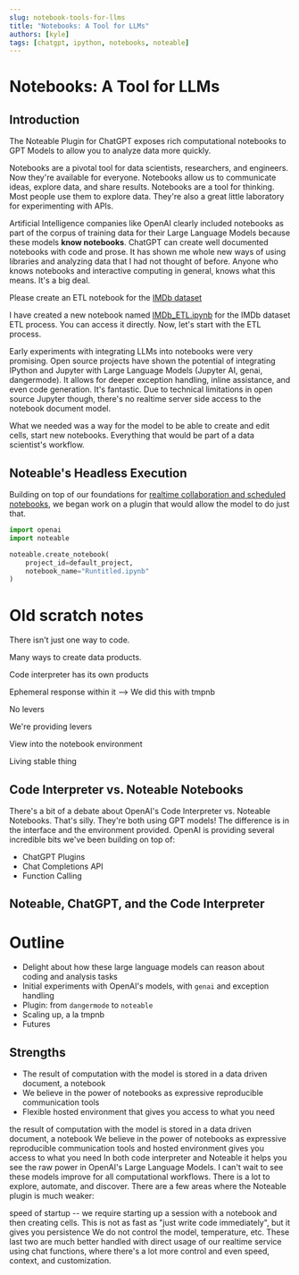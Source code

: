 ```yaml
---
slug: notebook-tools-for-llms
title: "Notebooks: A Tool for LLMs"
authors: [kyle]
tags: [chatgpt, ipython, notebooks, noteable]
---
```




# Notebooks: A Tool for LLMs

## Introduction

The Noteable Plugin for ChatGPT exposes rich computational notebooks to GPT Models to allow you to analyze data more quickly.

Notebooks are a pivotal tool for data scientists, researchers, and engineers. Now they're available for everyone. Notebooks allow us to communicate ideas, explore data, and share results. Notebooks are a tool for thinking. Most people use them to explore data. They're also a great little laboratory for experimenting with APIs.

Artificial Intelligence companies like OpenAI clearly included notebooks as part of the corpus of training data for their Large Language Models because these models **know notebooks**. ChatGPT can create well documented notebooks with code and prose. It has shown me whole new ways of using libraries and analyzing data that I had not thought of before. Anyone who knows notebooks and interactive computing in general, knows what this means. It's a big deal.

<Chat>
<UserMessage avatar="https://github.com/rgbkrk.png">

Please create an ETL notebook for the [IMDb dataset](https://datasets.imdbws.com/)

</UserMessage>

<AssistantMessage avatar="">

I have created a new notebook named [IMDb_ETL.ipynb](https://app.noteable.io/f/d3d944d0-5a18-48b3-bf3e-fdb59d8a5dea/IMDb_ETL.ipynb) for the IMDb dataset ETL process. You can access it directly. Now, let's start with the ETL process.

</AssistantMessage>
</Chat>

Early experiments with integrating LLMs into notebooks were very promising. Open source projects have shown the potential of integrating IPython and Jupyter with Large Language Models (Jupyter AI, genai, dangermode). It allows for deeper exception handling, inline assistance, and even code generation. It's fantastic. Due to technical limitations in open source Jupyter though, there's no realtime server side access to the notebook document model.

What we needed was a way for the model to be able to create and edit cells, start new notebooks. Everything that would be part of a data scientist's workflow.

## Noteable's Headless Execution

Building on top of our foundations for [realtime collaboration and scheduled notebooks](https://github.com/noteable-io/papermill-origami), we began work on a plugin that would allow the model to do just that.

```python cell count=1
import openai
import noteable
```

```python cell count=2
noteable.create_notebook(
    project_id=default_project,
    notebook_name="Runtitled.ipynb"
)
```

# Old scratch notes

There isn't just one way to code.

Many ways to create data products.

Code interpreter has its own products

Ephemeral response within it --> We did this with tmpnb

No levers

We're providing levers

View into the notebook environment

Living stable thing

## Code Interpreter vs. Noteable Notebooks

There's a bit of a debate about OpenAI's Code Interpreter vs. Noteable Notebooks. That's silly. They're both using GPT models! The difference is in the interface and the environment provided. OpenAI is providing several incredible bits we've been building on top of:

- ChatGPT Plugins
- Chat Completions API
- Function Calling

## Noteable, ChatGPT, and the Code Interpreter

# Outline

- Delight about how these large language models can reason about coding and analysis tasks
- Initial experiments with OpenAI's models, with `genai` and exception handling
- Plugin: from `dangermode` to `noteable`
- Scaling up, a la tmpnb
- Futures

## Strengths

- The result of computation with the model is stored in a data driven document, a notebook
- We believe in the power of notebooks as expressive reproducible communication tools
- Flexible hosted environment that gives you access to what you need

the result of computation with the model is stored in a data driven document, a notebook
We believe in the power of notebooks as expressive reproducible communication tools
and hosted environment gives you access to what you need
In both code interpreter and Noteable it helps you see the raw power in OpenAI's Large Language Models. I can't wait to see these models improve for all computational workflows. There is a lot to explore, automate, and discover.
There are a few areas where the Noteable plugin is much weaker:

speed of startup -- we require starting up a session with a notebook and then creating cells. This is not as fast as "just write code immediately", but it gives you persistence
We do not control the model, temperature, etc.
These last two are much better handled with direct usage of our realtime service using chat functions, where there's a lot more control and even speed, context, and customization.
